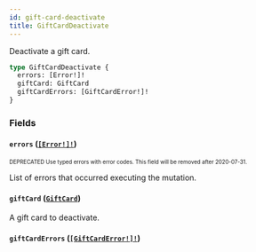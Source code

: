 ```yaml
---
id: gift-card-deactivate
title: GiftCardDeactivate
---
```


Deactivate a gift card.

```graphql
type GiftCardDeactivate {
  errors: [Error!]!
  giftCard: GiftCard
  giftCardErrors: [GiftCardError!]!
}
```

### Fields

#### `errors` ([`[Error!]!`](/api-reference/objects/error.mdx))

<sub><sup><span className="deprecatedTag">DEPRECATED</span> Use typed errors with error codes. This field will be removed after 2020-07-31.</sup></sub>

List of errors that occurred executing the mutation.

#### `giftCard` ([`GiftCard`](/api-reference/objects/gift-card.mdx))

A gift card to deactivate.

#### `giftCardErrors` ([`[GiftCardError!]!`](/api-reference/objects/gift-card-error.mdx))
